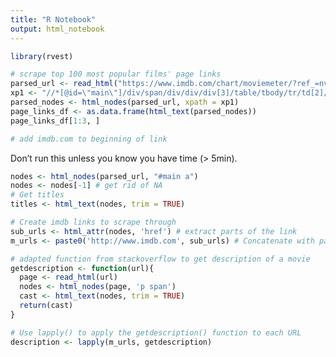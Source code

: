 ```yaml
---
title: "R Notebook"
output: html_notebook
---
```


```r
library(rvest)
```

```r
# scrape top 100 most popular films' page links
parsed_url <- read_html("https://www.imdb.com/chart/moviemeter/?ref_=nv_mv_mpm")
xp1 <- "//*[@id=\"main\"]/div/span/div/div/div[3]/table/tbody/tr/td[2]/a/@href"
parsed_nodes <- html_nodes(parsed_url, xpath = xp1) 
page_links_df <- as.data.frame(html_text(parsed_nodes))
page_links_df[1:3, ]

# add imdb.com to beginning of link

```

Don't run this unless you know you have time (> 5min).
```r
nodes <- html_nodes(parsed_url, "#main a")
nodes <- nodes[-1] # get rid of NA
# Get titles
titles <- html_text(nodes, trim = TRUE)

# Create imdb links to scrape through  
sub_urls <- html_attr(nodes, 'href') # extract parts of the link 
m_urls <- paste0('http://www.imdb.com', sub_urls) # Concatenate with part that is missing from link

# adapted function from stackoverflow to get description of a movie 
getdescription <- function(url){
  page <- read_html(url)
  nodes <- html_nodes(page, 'p span')
  cast <- html_text(nodes, trim = TRUE)
  return(cast)
}

# Use lapply() to apply the getdescription() function to each URL 
description <- lapply(m_urls, getdescription)
```



